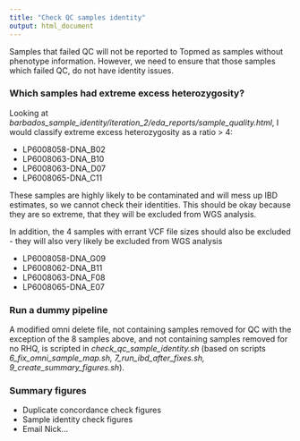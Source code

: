 ```yaml
---
title: "Check QC samples identity"
output: html_document
---
```


Samples that failed QC will not be reported to Topmed as samples without phenotype information. 
However, we need to ensure that those samples which failed QC, do not have identity issues.

### Which samples had extreme excess heterozygosity?

Looking at <i>barbados_sample_identity/iteration_2/eda_reports/sample_quality.html</i>, I would classify extreme excess heterozygosity as a ratio > 4:

- LP6008058-DNA_B02
- LP6008063-DNA_B10	
- LP6008063-DNA_D07	
- LP6008065-DNA_C11

These samples are highly likely to be contaminated and will mess up IBD estimates, so we cannot check their identities. 
This should be okay because they are so extreme, that they will be excluded from WGS analysis.

In addition, the 4 samples with errant VCF file sizes should also be excluded - they will also very likely be excluded from WGS analysis

- LP6008058-DNA_G09
- LP6008062-DNA_B11 
- LP6008063-DNA_F08
- LP6008065-DNA_E07

### Run a dummy pipeline 

A modified omni delete file, not containing samples removed for QC with the exception of the 8 samples above, and not containing samples removed for no RHQ, is scripted in <i>check_qc_sample_identity.sh</i> (based on scripts <i>6_fix_omni_sample_map.sh, 7_run_ibd_after_fixes.sh, 9_create_summary_figures.sh</i>).

### Summary figures

- Duplicate concordance check figures
- Sample identity check figures
- Email Nick...
